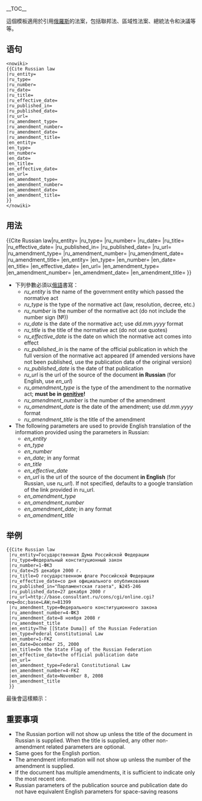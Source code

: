 {{Documentation subpage}}
<!-- EDIT TEMPLATE DOCUMENTATION BELOW THIS LINE -->
__TOC__

這個模板適用於引用[[俄羅斯]]的法案，包括聯邦法、區域性法案、總統法令和決議等等。

==语句==
<pre><nowiki>
{{Cite Russian law
|ru_entity=
|ru_type=
|ru_number=
|ru_date=
|ru_title=
|ru_effective_date=
|ru_published_in=
|ru_published_date=
|ru_url=
|ru_amendment_type=
|ru_amendment_number=
|ru_amendment_date=
|ru_amendment_title=
|en_entity=
|en_type=
|en_number=
|en_date=
|en_title=
|en_effective_date=
|en_url=
|en_amendment_type=
|en_amendment_number=
|en_amendment_date=
|en_amendment_title=
}}
</nowiki></pre>

== 用法 ==
<nowiki>{{Cite Russian law|ru_entity= |ru_type= |ru_number= |ru_date= |ru_title= |ru_effective_date= |ru_published_in= |ru_published_date= |ru_url= |ru_amendment_type= |ru_amendment_number= |ru_amendment_date= |ru_amendment_title= |en_entity= |en_type= |en_number= |en_date= |en_title= |en_effective_date= |en_url= |en_amendment_type= |en_amendment_number= |en_amendment_date= |en_amendment_title= }}</nowiki>

*下列參數必須以[[俄語]]書寫：
**''ru_entity'' is the name of the government entity which passed the normative act
**''ru_type'' is the type of the normative act (law, resolution, decree, etc.)
**''ru_number'' is the number of the normative act (do not include the number sign (№))
**''ru_date'' is the date of the normative act; use ''dd.mm.yyyy'' format
**''ru_title'' is the title of the normative act (do not use quotes)
**''ru_effective_date'' is the date on which the normative act comes into effect
**''ru_published_in'' is the name of the official publication in which the full version of the normative act appeared (if amended versions have not been published, use the publication data of the original version)
**''ru_published_date'' is the date of that publication
**''ru_url'' is the url of the source of the document '''in Russian''' (for English, use ''en_url'')
**''ru_amendment_type'' is the type of the amendment to the normative act; '''must be in [[genitive case|genitive]]!'''
**''ru_amendment_number'' is the number of the amendment
**''ru_amendment_date'' is the date of the amendment; use ''dd.mm.yyyy'' format
**''ru_amendment_title'' is the title of the amendment
*The following parameters are used to provide English translation of the information provided using the parameters in Russian:
**''en_entity''
**''en_type''
**''en_number''
**''en_date''; in any format
**''en_title''
**''en_effective_date''
**''en_url'' is the url of the source of the document '''in English''' (for Russian, use ''ru_url'').  If not specified, defaults to a google translation of the link provided in ru_url.
**''en_amendment_type''
**''en_amendment_number''
**''en_amendment_date''; in any format
**''en_amendment_title''

== 举例 ==
 <nowiki>{{Cite Russian law
 |ru_entity=Государственная Дума Российской Федерации
 |ru_type=Федеральный конституционный закон
 |ru_number=1-ФКЗ
 |ru_date=25 декабря 2000 г.
 |ru_title=О государственном флаге Российской Федерации
 |ru_effective_date=со дня официального опубликования
 |ru_published_in="Парламентская газета", №245-246
 |ru_published_date=27 декабря 2000 г
 |ru_url=http://base.consultant.ru/cons/cgi/online.cgi?req=doc;base=LAW;n=81399
 |ru_amendment_type=Федерального конституционного закона
 |ru_amendment_number=4-ФКЗ
 |ru_amendment_date=8 ноября 2008 г
 |ru_amendment_title
 |en_entity=The [[State Duma]] of the Russian Federation
 |en_type=Federal Constitutional Law
 |en_number=1-FKZ
 |en_date=December 25, 2000
 |en_title=On the State Flag of the Russian Federation
 |en_effective_date=the official publication date
 |en_url=
 |en_amendment_type=Federal Constitutional Law
 |en_amendment_number=4-FKZ
 |en_amendment_date=November 8, 2008
 |en_amendment_title
 }}</nowiki>

最後會這樣顯示：

{{Cite Russian law
 |ru_entity=Государственная Дума Российской Федерации
 |ru_type=Федеральный конституционный закон
 |ru_number=1-ФКЗ
 |ru_date=25 декабря 2000 г.
 |ru_title=О государственном флаге Российской Федерации
 |ru_effective_date=со дня официального опубликования
 |ru_published_in="Парламентская газета", №245-246
 |ru_published_date=27 декабря 2000 г
 |ru_url=http://base.consultant.ru/cons/cgi/online.cgi?req=doc;base=LAW;n=81399
 |ru_amendment_type=Федерального конституционного закона
 |ru_amendment_number=4-ФКЗ
 |ru_amendment_date=8 ноября 2008 г
 |ru_amendment_title
 |en_entity=The [[State Duma]] of the Russian Federation
 |en_type=Federal Constitutional Law
 |en_number=1-FKZ
 |en_date=December 25, 2000
 |en_title=On the State Flag of the Russian Federation
 |en_effective_date=the official publication date
 |en_url=
 |en_amendment_type=Federal Constitutional Law
 |en_amendment_number=4-FKZ
 |en_amendment_date=November 8, 2008
 |en_amendment_title
}}

==重要事項==
*The Russian portion will not show up unless the title of the document in Russian is supplied.  When the title is supplied, any other non-amendment related parameters are optional.
*Same goes for the English portion.
*The amendment information will not show up unless the number of the amendment is supplied.
*If the document has multiple amendments, it is sufficient to indicate only the most recent one.
*Russian parameters of the publication source and publication date do not have equivalent English parameters for space-saving reasons

<IncludeOnly>
</IncludeOnly>